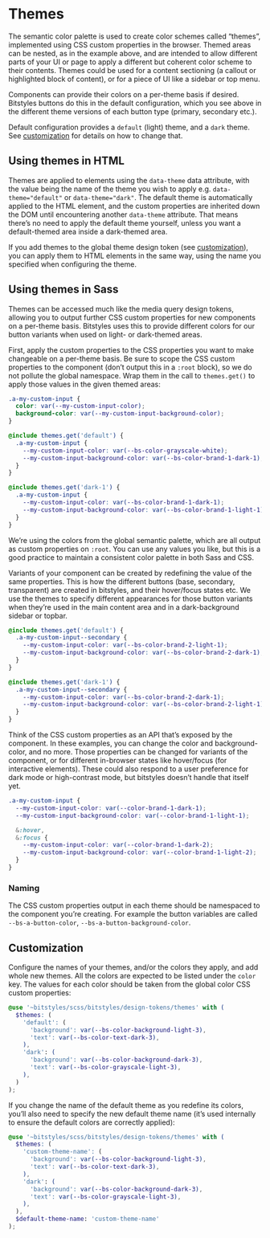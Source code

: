 
<Meta title="Design Tokens/Themes" />

<Story id="base-themes--default-theme-nested" />

# Themes

The semantic color palette is used to create color schemes called “themes”, implemented using CSS custom properties in the browser. Themed areas can be nested, as in the example above, and are intended to allow different parts of your UI or page to apply a different but coherent color scheme to their contents. Themes could be used for a content sectioning (a callout or highlighted block of content), or for a piece of UI like a sidebar or top menu.

Components can provide their colors on a per-theme basis if desired. Bitstyles buttons do this in the default configuration, which you see above in the different theme versions of each button type (primary, secondary etc.).

Default configuration provides a `default` (light) theme, and a `dark` theme. See [customization](#customization) for details on how to change that.

<Canvas>
  <Story id="base-themes--default-theme" />
</Canvas>

<Canvas>
  <Story id="base-themes--dark-theme" />
</Canvas>

## Using themes in HTML

Themes are applied to elements using the `data-theme` data attribute, with the value being the name of the theme you wish to apply e.g. `data-theme="default"` or `data-theme="dark"`. The default theme is automatically applied to the HTML element, and the custom properties are inherited down the DOM until encountering another `data-theme` attribute. That means there’s no need to apply the default theme yourself, unless you want a default-themed area inside a dark-themed area.

If you add themes to the global theme design token (see [customization](#customization)), you can apply them to HTML elements in the same way, using the name you specified when configuring the theme.

## Using themes in Sass

Themes can be accessed much like the media query design tokens, allowing you to output further CSS custom properties for new components on a per-theme basis. Bitstyles uses this to provide different colors for our button variants when used on light- or dark-themed areas.

First, apply the custom properties to the CSS properties you want to make changeable on a per-theme basis. Be sure to scope the CSS custom properties to the component (don’t output this in a `:root` block), so we do not pollute the global namespace. Wrap them in the call to `themes.get()` to apply those values in the given themed areas:

```scss
.a-my-custom-input {
  color: var(--my-custom-input-color);
  background-color: var(--my-custom-input-background-color);
}

@include themes.get('default') {
  .a-my-custom-input {
    --my-custom-input-color: var(--bs-color-grayscale-white);
    --my-custom-input-background-color: var(--bs-color-brand-1-dark-1);
  }
}

@include themes.get('dark-1') {
  .a-my-custom-input {
    --my-custom-input-color: var(--bs-color-brand-1-dark-1);
    --my-custom-input-background-color: var(--bs-color-brand-1-light-1);
  }
}
```

We’re using the colors from the global semantic palette, which are all output as custom properties on `:root`. You can use any values you like, but this is a good practice to maintain a consistent color palette in both Sass and CSS.

Variants of your component can be created by redefining the value of the same properties. This is how the different buttons (base, secondary, transparent) are created in bitstyles, and their hover/focus states etc. We use the themes to specify different appearances for those button variants when they’re used in the main content area and in a dark-background sidebar or topbar.

```scss
@include themes.get('default') {
  .a-my-custom-input--secondary {
    --my-custom-input-color: var(--bs-color-brand-2-light-1);
    --my-custom-input-background-color: var(--bs-color-brand-2-dark-1);
  }
}

@include themes.get('dark-1') {
  .a-my-custom-input--secondary {
    --my-custom-input-color: var(--bs-color-brand-2-dark-1);
    --my-custom-input-background-color: var(--bs-color-brand-2-light-1);
  }
}
```

Think of the CSS custom properties as an API that’s exposed by the component. In these examples, you can change the color and background-color, and no more. Those properties can be changed for variants of the component, or for different in-browser states like hover/focus (for interactive elements). These could also respond to a user preference for dark mode or high-contrast mode, but bitstyles doesn’t handle that itself yet.

```scss
.a-my-custom-input {
  --my-custom-input-color: var(--color-brand-1-dark-1);
  --my-custom-input-background-color: var(--color-brand-1-light-1);

  &:hover,
  &:focus {
    --my-custom-input-color: var(--color-brand-1-dark-2);
    --my-custom-input-background-color: var(--color-brand-1-light-2);
  }
}
```

### Naming

The CSS custom properties output in each theme should be namespaced to the component you’re creating. For example the button variables are called `--bs-a-button-color`, `--bs-a-button-background-color`.

## Customization

Configure the names of your themes, and/or the colors they apply, and add whole new themes. All the colors are expected to be listed under the `color` key. The values for each color should be taken from the global color CSS custom properties:

```scss
@use '~bitstyles/scss/bitstyles/design-tokens/themes' with (
  $themes: (
    'default': (
      'background': var(--bs-color-background-light-3),
      'text': var(--bs-color-text-dark-3),
    ),
    'dark': (
      'background': var(--bs-color-background-dark-3),
      'text': var(--bs-color-grayscale-light-3),
    ),
  )
);
```

If you change the name of the default theme as you redefine its colors, you’ll also need to specify the new default theme name (it’s used internally to ensure the default colors are correctly applied):

```scss
@use '~bitstyles/scss/bitstyles/design-tokens/themes' with (
  $themes: (
    'custom-theme-name': (
      'background': var(--bs-color-background-light-3),
      'text': var(--bs-color-text-dark-3),
    ),
    'dark': (
      'background': var(--bs-color-background-dark-3),
      'text': var(--bs-color-grayscale-light-3),
    ),
  ),
  $default-theme-name: 'custom-theme-name'
);
```
